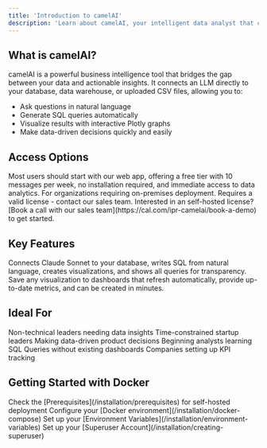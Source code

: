 ```yaml
---
title: 'Introduction to camelAI'
description: 'Learn about camelAI, your intelligent data analyst that connects to your databases and provides natural language insights.'
---
```


## What is camelAI?

camelAI is a powerful business intelligence tool that bridges the gap between your data and actionable insights. It connects an LLM directly to your database, data warehouse, or uploaded CSV files, allowing you to:

- Ask questions in natural language
- Generate SQL queries automatically
- Visualize results with interactive Plotly graphs
- Make data-driven decisions quickly and easily

## Access Options

<CardGroup cols={2}>
  <Card
    title="Web Application"
    icon="globe"
    href="https://camelai.com"
  >
    Most users should start with our web app, offering a free tier with 10 messages per week, no installation required, and immediate access to data analytics.
  </Card>
  <Card
    title="Self-Hosted Docker"
    icon="docker"
    href="/installation/prerequisites"
  >
    For organizations requiring on-premises deployment. Requires a valid license - contact our sales team.
  </Card>
</CardGroup>
<Note>
  Interested in an self-hosted license? [Book a call with our sales team](https://cal.com/ipr-camelai/book-a-demo) to get started.
</Note>

## Key Features

<CardGroup cols={2}>
  <Card
    title="AI Chat Interface"
    icon="robot"
  >
    Connects Claude Sonnet to your database, writes SQL from natural language, creates visualizations, and shows all queries for transparency.
  </Card>
  <Card
    title="Dashboards"
    icon="chart-line"
  >
    Save any visualization to dashboards that refresh automatically, provide up-to-date metrics, and can be created in minutes.
  </Card>
</CardGroup>

## Ideal For

<CardGroup cols={3}>
  <Card title="Executives" icon="user-tie">
    Non-technical leaders needing data insights
  </Card>
  <Card title="Founders" icon="rocket">
    Time-constrained startup leaders
  </Card>
  <Card title="Product Managers" icon="clipboard-list">
    Making data-driven product decisions
  </Card>
  <Card title="Data Analysts" icon="database">
    Beginning analysts learning SQL
  </Card>
  <Card title="Ad-hoc Questions" icon="square-question">
    Queries without existing dashboards
  </Card>
  <Card title="Metrics Monitoring" icon="chart-bar">
    Companies setting up KPI tracking
  </Card>
</CardGroup>

## Getting Started with Docker

<Steps>
  <Step title="Review Prerequisites">
    Check the [Prerequisites](/installation/prerequisites) for self-hosted deployment
  </Step>
  <Step title="Set up Docker">
    Configure your [Docker environment](/installation/docker-compose)
  </Step>
  <Step title="Configure Environment">
    Set up your [Environment Variables](/installation/environment-variables)
  </Step>
  <Step title="Create Superuser">
    Set up your [Superuser Account](/installation/creating-superuser)
  </Step>
</Steps>
